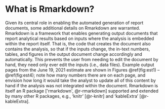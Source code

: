 # What is Rmarkdown? {-}

Given its central role in enabling the automated generation of report documents, some additional details on Rmarkdown are warranted.
Rmarkdown is a framework that enables generating output documents that report analytical results based on inputs where the analysis is embedded within the report itself.
That is, the code that creates the document also contains the analysis, so that if the inputs change, the in-text numbers, tables, and figures in the output document change accordingly and automatically.
This prevents the user from needing to edit the document by hand, they need only ever edit the inputs (i.e., data files).
Example output pages from the June 19, 2021 estimate are shown in Figures \@ref(fig:est1) -- \@ref(fig:est4); note how many numbers there are on each page, and envision how long it would take the analyst to update all of this content by hand if the analysis was not integrated within the document.
Rmarkdown is itself an R package ['rmarkdown', @r-rmarkdown] supported and extended by many other R packages, e.g., 'knitr' [@r-knitr] and 'kableExtra' [@r-kableExtra].
